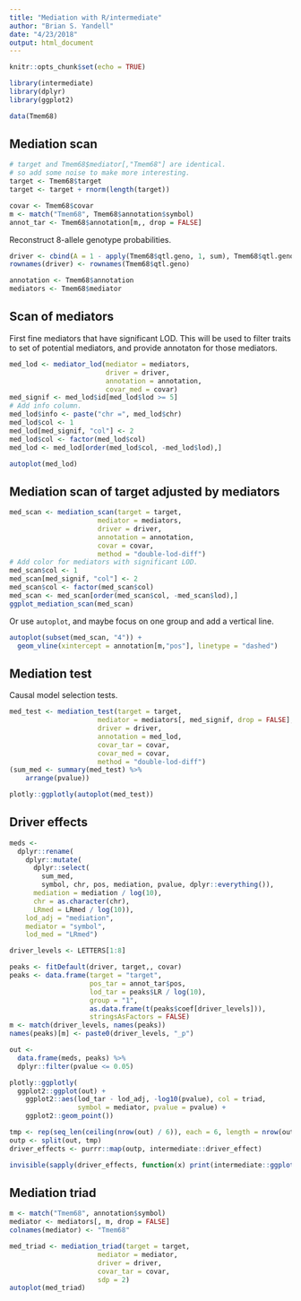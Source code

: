 ```yaml
---
title: "Mediation with R/intermediate"
author: "Brian S. Yandell"
date: "4/23/2018"
output: html_document
---
```


```r
knitr::opts_chunk$set(echo = TRUE)
```

```r
library(intermediate)
library(dplyr)
library(ggplot2)
```

```r
data(Tmem68)
```

## Mediation scan

```r
# target and Tmem68$mediator[,"Tmem68"] are identical.
# so add some noise to make more interesting.
target <- Tmem68$target
target <- target + rnorm(length(target))
```

```r
covar <- Tmem68$covar
m <- match("Tmem68", Tmem68$annotation$symbol)
annot_tar <- Tmem68$annotation[m,, drop = FALSE]
```

Reconstruct 8-allele genotype probabilities.

```r
driver <- cbind(A = 1 - apply(Tmem68$qtl.geno, 1, sum), Tmem68$qtl.geno)
rownames(driver) <- rownames(Tmem68$qtl.geno)
```

```r
annotation <- Tmem68$annotation
mediators <- Tmem68$mediator
```

## Scan of mediators

First fine mediators that have significant LOD. This will be used to filter traits to set of potential mediators, and provide annotaton for those mediators.

```r
med_lod <- mediator_lod(mediator = mediators,
                        driver = driver,
                        annotation = annotation,
                        covar_med = covar)
med_signif <- med_lod$id[med_lod$lod >= 5]
# Add info column.
med_lod$info <- paste("chr =", med_lod$chr)
med_lod$col <- 1
med_lod[med_signif, "col"] <- 2
med_lod$col <- factor(med_lod$col)
med_lod <- med_lod[order(med_lod$col, -med_lod$lod),]
```

```r
autoplot(med_lod)
```

## Mediation scan of target adjusted by mediators

```r
med_scan <- mediation_scan(target = target,
                      mediator = mediators,
                      driver = driver,
                      annotation = annotation,
                      covar = covar,
                      method = "double-lod-diff")
# Add color for mediators with significant LOD.
med_scan$col <- 1
med_scan[med_signif, "col"] <- 2
med_scan$col <- factor(med_scan$col)
med_scan <- med_scan[order(med_scan$col, -med_scan$lod),]
ggplot_mediation_scan(med_scan)
```

Or use `autoplot`, and maybe focus on one group and add a vertical line.

```r
autoplot(subset(med_scan, "4")) +
  geom_vline(xintercept = annotation[m,"pos"], linetype = "dashed")

```

## Mediation test

Causal model selection tests.

```r
med_test <- mediation_test(target = target,
                      mediator = mediators[, med_signif, drop = FALSE],
                      driver = driver,
                      annotation = med_lod,
                      covar_tar = covar,
                      covar_med = covar,
                      method = "double-lod-diff")
(sum_med <- summary(med_test) %>%
    arrange(pvalue))
```

```r
plotly::ggplotly(autoplot(med_test))
```

## Driver effects

```r
meds <- 
  dplyr::rename(
    dplyr::mutate(
      dplyr::select(
        sum_med,
        symbol, chr, pos, mediation, pvalue, dplyr::everything()),
      mediation = mediation / log(10),
      chr = as.character(chr),
      LRmed = LRmed / log(10)),
    lod_adj = "mediation",
    mediator = "symbol",
    lod_med = "LRmed")
```

```r
driver_levels <- LETTERS[1:8]
```

```r
peaks <- fitDefault(driver, target,, covar)
peaks <- data.frame(target = "target",
                    pos_tar = annot_tar$pos,
                    lod_tar = peaks$LR / log(10),
                    group = "1",
                    as.data.frame(t(peaks$coef[driver_levels])),
                    stringsAsFactors = FALSE)
m <- match(driver_levels, names(peaks))
names(peaks)[m] <- paste0(driver_levels, "_p")
```

```r
out <- 
  data.frame(meds, peaks) %>%
  dplyr::filter(pvalue <= 0.05)
```

```r
plotly::ggplotly(
  ggplot2::ggplot(out) +
    ggplot2::aes(lod_tar - lod_adj, -log10(pvalue), col = triad,
                 symbol = mediator, pvalue = pvalue) +
    ggplot2::geom_point())
```

```r
tmp <- rep(seq_len(ceiling(nrow(out) / 6)), each = 6, length = nrow(out))
outp <- split(out, tmp)
driver_effects <- purrr::map(outp, intermediate::driver_effect)
```

```r
invisible(sapply(driver_effects, function(x) print(intermediate::ggplot_driver_effect(x))))
```

## Mediation triad

```r
m <- match("Tmem68", annotation$symbol)
mediator <- mediators[, m, drop = FALSE]
colnames(mediator) <- "Tmem68"
```

```r
med_triad <- mediation_triad(target = target,
                      mediator = mediator,
                      driver = driver,
                      covar_tar = covar,
                      sdp = 2)
autoplot(med_triad)
```

